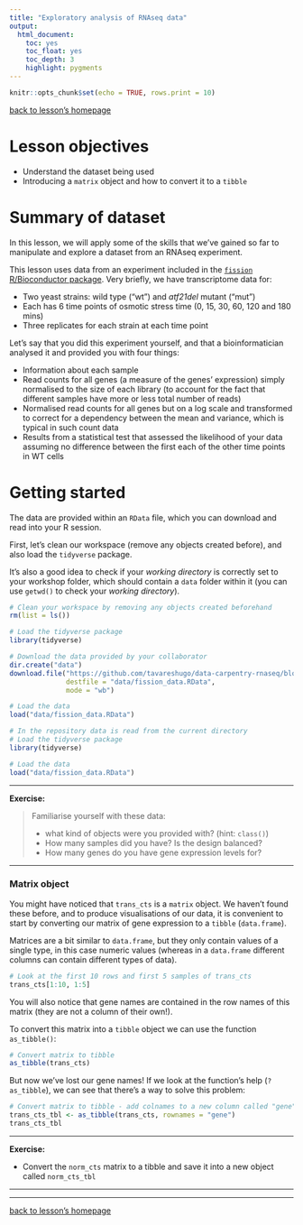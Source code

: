 ```yaml
---
title: "Exploratory analysis of RNAseq data"
output:
  html_document:
    toc: yes
    toc_float: yes
    toc_depth: 3
    highlight: pygments
---
```



```r
knitr::opts_chunk$set(echo = TRUE, rows.print = 10)
```

[back to lesson's homepage](https://tavareshugo.github.io/data-carpentry-rnaseq/)

# Lesson objectives

* Understand the dataset being used
* Introducing a `matrix` object and how to convert it to a `tibble`


# Summary of dataset

In this lesson, we will apply some of the skills that we've gained so far to manipulate 
and explore a dataset from an RNAseq experiment. 

This lesson uses data from an experiment included in the 
[`fission` R/Bioconductor package](https://bioconductor.org/packages/release/data/experiment/vignettes/fission/inst/doc/fission.html). 
Very briefly, we have transcriptome data for:

* Two yeast strains: wild type ("wt") and _atf21del_ mutant ("mut")
* Each has 6 time points of osmotic stress time (0, 15, 30, 60, 120 and 180 mins)
* Three replicates for each strain at each time point

Let's say that you did this experiment yourself, and that a bioinformatician 
analysed it and provided you with four things:

* Information about each sample
* Read counts for all genes (a measure of the genes' expression) simply normalised to 
the size of each library (to account for the fact that different samples have more 
or less total number of reads)
* Normalised read counts for all genes but on a log scale and transformed to correct 
for a dependency between the mean and variance, which is typical in such count data
* Results from a statistical test that assessed the likelihood of your data 
assuming no difference between the first each of the other time points in WT cells


# Getting started

The data are provided within an `RData` file, which you can download and read 
into your R session.

First, let's clean our workspace (remove any objects created before), 
and also load the `tidyverse` package. 

It's also a good idea to check if your _working directory_ is correctly set to 
your workshop folder, which should contain a `data` folder within it (you can 
use `getwd()` to check your _working directory_).

```r
# Clean your workspace by removing any objects created beforehand
rm(list = ls())

# Load the tidyverse package
library(tidyverse)

# Download the data provided by your collaborator
dir.create("data")
download.file("https://github.com/tavareshugo/data-carpentry-rnaseq/blob/master/data/fission_data.RData?raw=true",
              destfile = "data/fission_data.RData",
              mode = "wb")

# Load the data
load("data/fission_data.RData")
```

```r
# In the repository data is read from the current directory
# Load the tidyverse package
library(tidyverse)

# Load the data
load("data/fission_data.RData")
```

----

**Exercise:**

> Familiarise yourself with these data:
>
> - what kind of objects were you provided with? (hint: `class()`)
> - How many samples did you have? Is the design balanced?
> - How many genes do you have gene expression levels for?

----



### Matrix object

You might have noticed that `trans_cts` is a `matrix` object. We haven't found 
these before, and to produce visualisations of our data, it is convenient to 
start by converting our matrix of gene expression to a `tibble` (`data.frame`).

Matrices are a bit similar to `data.frame`, but they only contain values of a 
single type, in this case numeric values (whereas in a `data.frame` different 
columns can contain different types of data). 

```r
# Look at the first 10 rows and first 5 samples of trans_cts
trans_cts[1:10, 1:5]
```

You will also notice that gene names are contained in the row names of this 
matrix (they are not a column of their own!). 

To convert this matrix into a `tibble` object we can use the function `as_tibble()`:

```r
# Convert matrix to tibble
as_tibble(trans_cts)
```

But now we've lost our gene names! 
If we look at the function's help (`?as_tibble`), we can see that there's a way 
to solve this problem:

```r
# Convert matrix to tibble - add colnames to a new column called "gene"
trans_cts_tbl <- as_tibble(trans_cts, rownames = "gene")
trans_cts_tbl
```

----

**Exercise:**

* Convert the `norm_cts` matrix to a tibble and save it into a new object called `norm_cts_tbl`

----


----

[back to lesson's homepage](https://tavareshugo.github.io/data-carpentry-rnaseq/)
